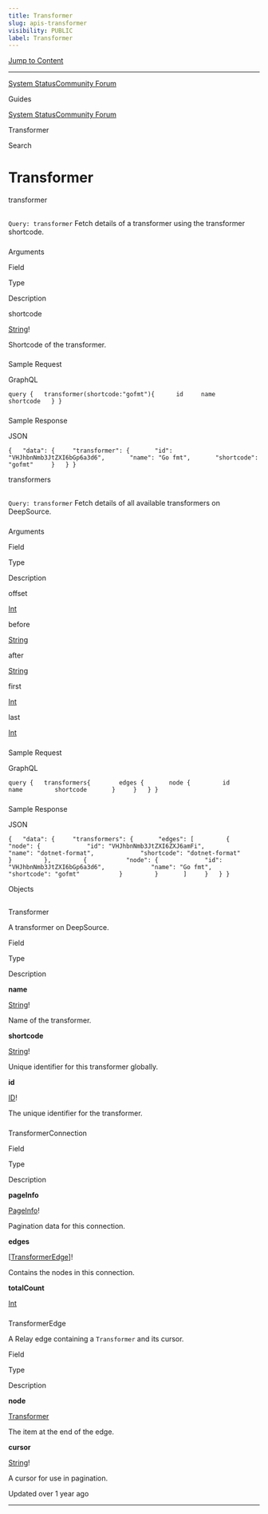 ```yaml
---
title: Transformer
slug: apis-transformer
visibility: PUBLIC
label: Transformer
---
```

[Jump to Content](#content)

* * *

[System Status](https://deepsourcestatus.com/)[Community Forum](https://discuss.deepsource.com/)

Guides

[System Status](https://deepsourcestatus.com/)[Community Forum](https://discuss.deepsource.com/)

Transformer

Search

Transformer
===========

transformer

[](#transformer)
-------------------------------

`Query: transformer` Fetch details of a transformer using the transformer shortcode.

### 

Arguments

[](#arguments)

Field

Type

Description

shortcode

[String](https://deepsource-docs.readme.io/docs/apis-reference-scalars#string)!

Shortcode of the transformer.

### 

Sample Request

[](#sample-request)

GraphQL

`query {   transformer(shortcode:"gofmt"){    	id     name     shortcode   } }`

### 

Sample Response

[](#sample-response)

JSON

`{   "data": {     "transformer": {       "id": "VHJhbnNmb3JtZXI6bGp6a3d6",       "name": "Go fmt",       "shortcode": "gofmt"     }   } }`

transformers

[](#transformers)
---------------------------------

`Query: transformer` Fetch details of all available transformers on DeepSource.

### 

Arguments

[](#arguments-1)

Field

Type

Description

offset

[Int](https://deepsource-docs.readme.io/docs/apis-reference-scalars#int)

before

[String](https://deepsource-docs.readme.io/docs/apis-reference-scalars#string)

after

[String](https://deepsource-docs.readme.io/docs/apis-reference-scalars#string)

first

[Int](https://deepsource-docs.readme.io/docs/apis-reference-scalars#int)

last

[Int](https://deepsource-docs.readme.io/docs/apis-reference-scalars#int)

### 

Sample Request

[](#sample-request-1)

GraphQL

`query {   transformers{    	edges {       node {         id         name         shortcode       }     }   } }`

### 

Sample Response

[](#sample-response-1)

JSON

`{   "data": {     "transformers": {       "edges": [         {           "node": {             "id": "VHJhbnNmb3JtZXI6ZXJ6amFi",             "name": "dotnet-format",             "shortcode": "dotnet-format"           }         },         {           "node": {             "id": "VHJhbnNmb3JtZXI6bGp6a3d6",             "name": "Go fmt",             "shortcode": "gofmt"           }         }       ]     }   } }`

Objects

[](#objects)
-----------------------

### 

Transformer

[](#transformer-1)

A transformer on DeepSource.

Field

Type

Description

**name**

[String](https://deepsource-docs.readme.io/docs/apis-reference-scalars#string)!

Name of the transformer.

**shortcode**

[String](https://deepsource-docs.readme.io/docs/apis-reference-scalars#string)!

Unique identifier for this transformer globally.

**id**

[ID](https://deepsource-docs.readme.io/docs/apis-reference-scalars#id)!

The unique identifier for the transformer.

### 

TransformerConnection

[](#transformerconnection)

Field

Type

Description

**pageInfo**

[PageInfo](https://deepsource-docs.readme.io/docs/apis-reference-pagination#pageinfo)!

Pagination data for this connection.

**edges**

\[[TransformerEdge](https://deepsource-docs.readme.io/docs/apis-transformer#transformeredge)\]!

Contains the nodes in this connection.

**totalCount**

[Int](https://deepsource-docs.readme.io/docs/apis-reference-scalars#int)

### 

TransformerEdge

[](#transformeredge)

A Relay edge containing a `Transformer` and its cursor.

Field

Type

Description

**node**

[Transformer](https://deepsource-docs.readme.io/docs/apis-transformer#transformer-1)

The item at the end of the edge.

**cursor**

[String](https://deepsource-docs.readme.io/docs/apis-reference-scalars#string)!

A cursor for use in pagination.

Updated over 1 year ago

* * *
